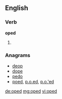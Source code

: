 ==English==

===Verb===
'''oped'''

# {{past of|ope}}

===Anagrams===
* [[deop#English|deop]] 
* [[dope#English|dope]]
* [[pedo#English|pedo]]
* [[poed#English|poed]], [[p.o.ed#English|p.o.ed]], [[p.o.'ed#English|p.o.'ed]]

[[de:oped]]
[[mg:oped]]
[[vi:oped]]